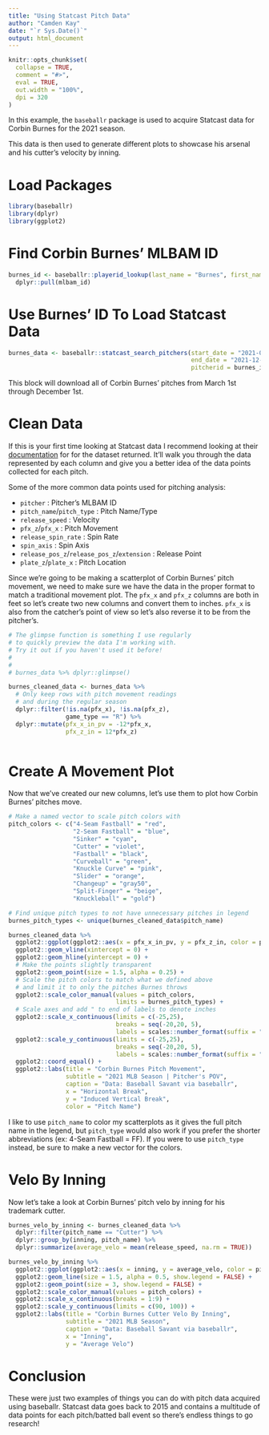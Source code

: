 ```yaml
---
title: "Using Statcast Pitch Data"
author: "Camden Kay"
date: "`r Sys.Date()`"
output: html_document
---
```


```r
knitr::opts_chunk$set(
  collapse = TRUE,
  comment = "#>",
  eval = TRUE,
  out.width = "100%",
  dpi = 320
)
```

In this example, the `baseballr` package is used to acquire Statcast data for Corbin Burnes for the 2021 season.

This data is then used to generate different plots to showcase his arsenal and his cutter's velocity by inning.

# Load Packages

```r
library(baseballr)
library(dplyr)
library(ggplot2)
```


# Find Corbin Burnes' MLBAM ID

```r
burnes_id <- baseballr::playerid_lookup(last_name = "Burnes", first_name = "Corbin") %>% 
  dplyr::pull(mlbam_id)
```

# Use Burnes' ID To Load Statcast Data

```r
burnes_data <- baseballr::statcast_search_pitchers(start_date = "2021-03-01",
                                                   end_date = "2021-12-01",
                                                   pitcherid = burnes_id)
```
This block will download all of Corbin Burnes' pitches from March 1st through December 1st.

# Clean Data

If this is your first time looking at Statcast data I recommend looking at their [documentation](https://baseballsavant.mlb.com/csv-docs) for for the dataset returned. It'll walk you through the data represented by each column and give you a better idea of the data points collected for each pitch.

Some of the more common data points used for pitching analysis:

- `pitcher` : Pitcher's MLBAM ID
- `pitch_name`/`pitch_type` : Pitch Name/Type
- `release_speed` : Velocity
- `pfx_z`/`pfx_x` : Pitch Movement
- `release_spin_rate` : Spin Rate
- `spin_axis` : Spin Axis
- `release_pos_z`/`release_pos_z`/`extension` : Release Point
- `plate_z`/`plate_x` : Pitch Location


Since we're going to be making a scatterplot of Corbin Burnes' pitch movement, we need to make sure we have the data in the proper format to match a traditional movement plot. The `pfx_x` and `pfx_z` columns are both in feet so let's create two new columns and convert them to inches. `pfx_x` is also from the catcher's point of view so let's also reverse it to be from the pitcher's.

```r
# The glimpse function is something I use regularly
# to quickly preview the data I'm working with.
# Try it out if you haven't used it before!
# 
# 
# burnes_data %>% dplyr::glimpse()

burnes_cleaned_data <- burnes_data %>% 
  # Only keep rows with pitch movement readings
  # and during the regular season
  dplyr::filter(!is.na(pfx_x), !is.na(pfx_z),
                game_type == "R") %>% 
  dplyr::mutate(pfx_x_in_pv = -12*pfx_x,
                pfx_z_in = 12*pfx_z)
  
```

# Create A Movement Plot

Now that we've created our new columns, let's use them to plot how Corbin Burnes' pitches move. 

```r
# Make a named vector to scale pitch colors with
pitch_colors <- c("4-Seam Fastball" = "red",
                  "2-Seam Fastball" = "blue",
                  "Sinker" = "cyan",
                  "Cutter" = "violet",
                  "Fastball" = "black",
                  "Curveball" = "green",
                  "Knuckle Curve" = "pink",
                  "Slider" = "orange",
                  "Changeup" = "gray50",
                  "Split-Finger" = "beige",
                  "Knuckleball" = "gold")

# Find unique pitch types to not have unnecessary pitches in legend
burnes_pitch_types <- unique(burnes_cleaned_data$pitch_name)

burnes_cleaned_data %>% 
  ggplot2::ggplot(ggplot2::aes(x = pfx_x_in_pv, y = pfx_z_in, color = pitch_name)) +
  ggplot2::geom_vline(xintercept = 0) +
  ggplot2::geom_hline(yintercept = 0) +
  # Make the points slightly transparent
  ggplot2::geom_point(size = 1.5, alpha = 0.25) +
  # Scale the pitch colors to match what we defined above
  # and limit it to only the pitches Burnes throws
  ggplot2::scale_color_manual(values = pitch_colors,
                              limits = burnes_pitch_types) +
  # Scale axes and add " to end of labels to denote inches
  ggplot2::scale_x_continuous(limits = c(-25,25),
                              breaks = seq(-20,20, 5),
                              labels = scales::number_format(suffix = "\"")) +
  ggplot2::scale_y_continuous(limits = c(-25,25),
                              breaks = seq(-20,20, 5),
                              labels = scales::number_format(suffix = "\"")) +
  ggplot2::coord_equal() +
  ggplot2::labs(title = "Corbin Burnes Pitch Movement",
                subtitle = "2021 MLB Season | Pitcher's POV",
                caption = "Data: Baseball Savant via baseballr", 
                x = "Horizontal Break",
                y = "Induced Vertical Break",
                color = "Pitch Name")
```

I like to use `pitch_name` to color my scatterplots as it gives the full pitch name in the legend, but `pitch_type` would also work if you prefer the shorter abbreviations (ex: 4-Seam Fastball = FF). If you were to use `pitch_type` instead, be sure to make a new vector for the colors.

# Velo By Inning

Now let's take a look at Corbin Burnes' pitch velo by inning for his trademark cutter.

```r

burnes_velo_by_inning <- burnes_cleaned_data %>% 
  dplyr::filter(pitch_name == "Cutter") %>% 
  dplyr::group_by(inning, pitch_name) %>% 
  dplyr::summarize(average_velo = mean(release_speed, na.rm = TRUE))

burnes_velo_by_inning %>% 
  ggplot2::ggplot(ggplot2::aes(x = inning, y = average_velo, color = pitch_name)) +
  ggplot2::geom_line(size = 1.5, alpha = 0.5, show.legend = FALSE) +
  ggplot2::geom_point(size = 3, show.legend = FALSE) +
  ggplot2::scale_color_manual(values = pitch_colors) +
  ggplot2::scale_x_continuous(breaks = 1:9) +
  ggplot2::scale_y_continuous(limits = c(90, 100)) +
  ggplot2::labs(title = "Corbin Burnes Cutter Velo By Inning",
                subtitle = "2021 MLB Season",
                caption = "Data: Baseball Savant via baseballr",
                x = "Inning",
                y = "Average Velo")

```


# Conclusion

These were just two examples of things you can do with pitch data acquired using baseballr. Statcast data goes back to 2015 and contains a multitude of data points for each pitch/batted ball event so there's endless things to go research! 


